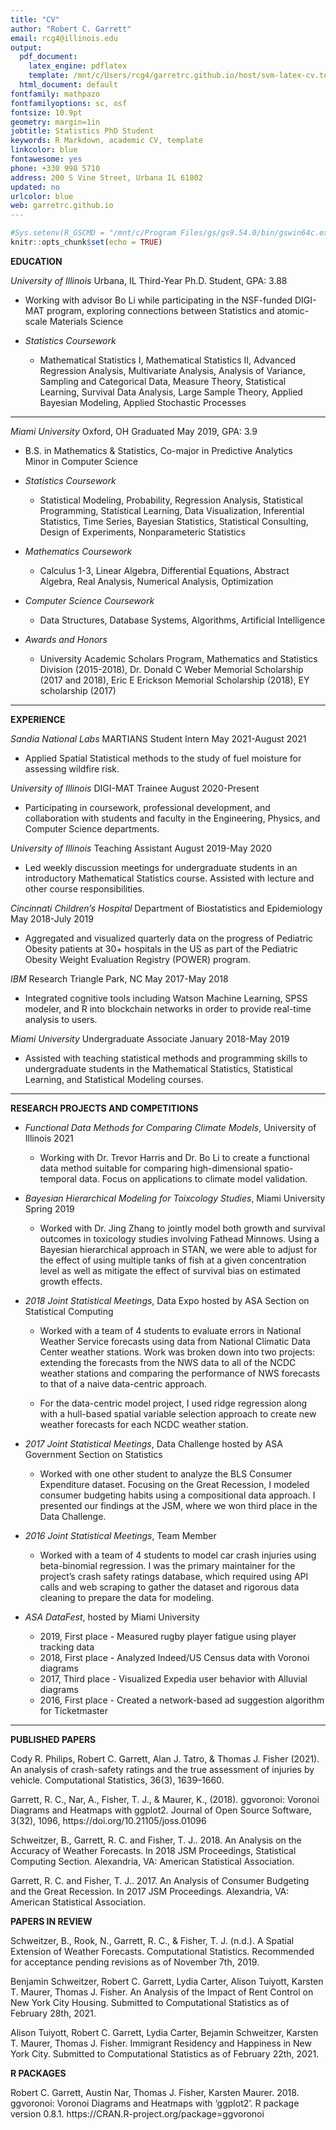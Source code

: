 ```yaml
---
title: "CV"
author: "Robert C. Garrett"
email: rcg4@illinois.edu
output:
  pdf_document:
    latex_engine: pdflatex
    template: /mnt/c/Users/rcg4/garretrc.github.io/host/svm-latex-cv.tex
  html_document: default
fontfamily: mathpazo
fontfamilyoptions: sc, osf
fontsize: 10.9pt
geometry: margin=1in
jobtitle: Statistics PhD Student
keywords: R Markdown, academic CV, template
linkcolor: blue
fontawesome: yes
phone: +330 998 5710
address: 200 S Vine Street, Urbana IL 61802
updated: no
urlcolor: blue
web: garretrc.github.io
---
```


```r
#Sys.setenv(R_GSCMD = "/mnt/c/Program Files/gs/gs9.54.0/bin/gswin64c.exe")
knitr::opts_chunk$set(echo = TRUE)
```

\vspace{4mm}

**EDUCATION**  

*University of Illinois* Urbana, IL \hfill Third-Year Ph.D. Student, GPA: 3.88

- Working with advisor Bo Li while participating in the NSF-funded DIGI-MAT program, exploring connections between Statistics and atomic-scale Materials Science

- *Statistics Coursework*

    + Mathematical Statistics I, Mathematical Statistics II, Advanced Regression Analysis, Multivariate Analysis, Analysis of Variance, Sampling and Categorical Data, Measure Theory, Statistical Learning, Survival Data Analysis, Large Sample Theory, Applied Bayesian Modeling, Applied Stochastic Processes

***

*Miami University* Oxford, OH \hfill Graduated May 2019, GPA: 3.9

- B.S. in Mathematics & Statistics, Co-major in Predictive Analytics   
Minor in Computer Science

- *Statistics Coursework*

    + Statistical Modeling, Probability, Regression Analysis, Statistical Programming, Statistical Learning, Data Visualization, Inferential Statistics, Time Series, Bayesian Statistics, Statistical Consulting, Design of Experiments, Nonparameteric Statistics

- *Mathematics Coursework*

    + Calculus 1-3, Linear Algebra, Differential Equations, Abstract Algebra, Real Analysis, Numerical Analysis, Optimization

- *Computer Science Coursework*

    + Data Structures, Database Systems, Algorithms, Artificial Intelligence
    
- *Awards and Honors*

    + University Academic Scholars Program, Mathematics and Statistics Division (2015-2018), Dr. Donald C Weber Memorial Scholarship (2017 and 2018), Eric E Erickson Memorial Scholarship (2018), EY scholarship (2017)

***

**EXPERIENCE**

*Sandia National Labs* MARTIANS Student Intern \hfill May 2021-August 2021

- Applied Spatial Statistical methods to the study of fuel moisture for assessing wildfire risk.

*University of Illinois* DIGI-MAT Trainee \hfill August 2020-Present

- Participating in coursework, professional development, and collaboration with students and faculty in the Engineering, Physics, and Computer Science departments.

*University of Illinois* Teaching Assistant \hfill August 2019-May 2020

- Led weekly discussion meetings for undergraduate students in an introductory Mathematical Statistics course. Assisted with lecture and other course responsibilities.

*Cincinnati Children's Hospital* Department of Biostatistics and Epidemiology \hfill May 2018-July 2019

- Aggregated and visualized quarterly data on the progress of Pediatric Obesity patients at 30+ hospitals in the US as part of the Pediatric Obesity Weight Evaluation Registry (POWER) program.

*IBM* Research Triangle Park, NC \hfill May 2017-May 2018  

- Integrated cognitive tools including Watson Machine Learning, SPSS modeler, and R into blockchain networks in order to provide real-time analysis to users.

*Miami University* Undergraduate Associate \hfill January 2018-May 2019

- Assisted with teaching statistical methods and programming skills to undergraduate students in the Mathematical Statistics, Statistical Learning, and Statistical Modeling courses.

***

**RESEARCH PROJECTS AND COMPETITIONS**

- *Functional Data Methods for Comparing Climate Models*, University of Illinois 2021

    + Working with Dr. Trevor Harris and Dr. Bo Li to create a functional data method suitable for comparing high-dimensional spatio-temporal data. Focus on applications to climate model validation.

- *Bayesian Hierarchical Modeling for Toixcology Studies*, Miami University Spring 2019

    + Worked with Dr. Jing Zhang to jointly model both growth and survival outcomes in toxicology studies involving Fathead Minnows. Using a Bayesian hierarchical approach in STAN, we were able to adjust for the effect of using multiple tanks of fish at a given concentration level as well as mitigate the effect of survival bias on estimated growth effects.

- *2018 Joint Statistical Meetings*, Data Expo hosted by ASA Section on Statistical Computing

    + Worked with a team of 4 students to evaluate errors in National Weather Service forecasts using data from National Climatic Data Center weather stations. Work was broken down into two projects: extending the forecasts from the NWS data to all of the NCDC weather stations and comparing the performance of NWS forecasts to that of a naive data-centric approach.
    
    + For the data-centric model project, I used ridge regression along with a hull-based spatial variable selection approach to create new weather forecasts for each NCDC weather station.

- *2017 Joint Statistical Meetings*, Data Challenge hosted by ASA Government Section on Statistics

    + Worked with one other student to analyze the BLS Consumer Expenditure dataset. Focusing on the Great Recession, I modeled consumer budgeting habits using a compositional data approach. I presented our findings at the JSM, where we won third place in the Data Challenge.

- *2016 Joint Statistical Meetings*, Team Member

    + Worked with a team of 4 students to model car crash injuries using beta-binomial regression. I was the primary maintainer for the project's crash safety ratings database, which required using API calls and web scraping to gather the dataset and rigorous data cleaning to prepare the data for modeling.

- *ASA DataFest*, hosted by Miami University

    + 2019, First place - Measured rugby player fatigue using player tracking data
    + 2018, First place - Analyzed Indeed/US Census data with Voronoi diagrams
    + 2017, Third place - Visualized Expedia user behavior with Alluvial diagrams
    + 2016, First place - Created a network-based ad suggestion algorithm for Ticketmaster

***

**PUBLISHED PAPERS**

Cody R. Philips, Robert C. Garrett, Alan J. Tatro, & Thomas J. Fisher (2021). An analysis of crash-safety ratings and the true assessment of injuries by vehicle. Computational Statistics, 36(3), 1639–1660.

Garrett, R. C., Nar, A., Fisher, T. J., & Maurer, K., (2018). ggvoronoi: Voronoi Diagrams and Heatmaps with ggplot2. Journal of Open Source Software, 3(32), 1096, https://doi.org/10.21105/joss.01096

Schweitzer, B., Garrett, R. C. and Fisher, T. J.. 2018. An Analysis on the Accuracy of Weather Forecasts. In 2018 JSM Proceedings, Statistical Computing Section. Alexandria, VA: American Statistical Association.

Garrett, R. C. and Fisher, T. J.. 2017. An Analysis of Consumer Budgeting and the Great Recession. In 2017
JSM Proceedings. Alexandria, VA: American Statistical Association.

**PAPERS IN REVIEW**

Schweitzer, B., Rook, N., Garrett, R. C., & Fisher, T. J. (n.d.). A Spatial Extension of Weather Forecasts. Computational Statistics. Recommended for acceptance pending revisions as of November 7th, 2019.

Benjamin Schweitzer, Robert C. Garrett, Lydia Carter, Alison Tuiyott, Karsten T. Maurer, Thomas J. Fisher. An Analysis of the Impact of Rent Control on New York City Housing. Submitted to Computational Statistics as of February 28th, 2021.

Alison Tuiyott, Robert C. Garrett, Lydia Carter, Bejamin Schweitzer, Karsten T. Maurer, Thomas J. Fisher. Immigrant Residency and Happiness in New York City. Submitted to Computational Statistics as of February 22th, 2021.

**R PACKAGES**

Robert C. Garrett, Austin Nar, Thomas J. Fisher, Karsten Maurer. 2018. ggvoronoi: Voronoi Diagrams and
Heatmaps with 'ggplot2'. R package version 0.8.1. https://CRAN.R-project.org/package=ggvoronoi
